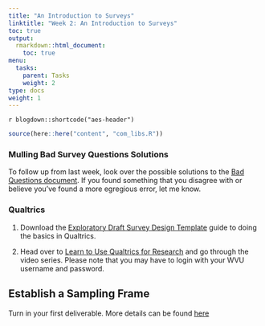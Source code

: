 ```yaml
---
title: "An Introduction to Surveys"
linktitle: "Week 2: An Introduction to Surveys"
toc: true
output:
  rmarkdown::html_document:
    toc: true
menu:
  tasks:
    parent: Tasks
    weight: 2
type: docs
weight: 1
---
```


`r blogdown::shortcode("aes-header")`

```r
source(here::here("content", "com_libs.R"))
```

### Mulling Bad Survey Questions Solutions

To follow up from last week, look over the possible solutions to the [Bad Questions document](/files/Week 2/Bad_Questions_Solutions.docx){target="_blank"}. If you found something that you disagree with or believe you've found a more egregious error, let me know.
  
### Qualtrics

1. Download the [Exploratory Draft Survey Design Template](/files/Week 2/Exploratory_Survey_Design_Template.docx){target="_blank"} guide to doing the basics in Qualtrics.

2. Head over to 
[Learn to Use Qualtrics for Research](https://basecamp.qualtrics.com/path/learn-to-use-qualtrics-for-research){target="_blank"} and go through the video series. Please note that you may have to login with your WVU username and password.


## Establish a Sampling Frame

Turn in your first deliverable. More details can be found [here](/deliverables/01-l1/)

